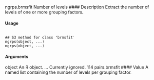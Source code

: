 

ngrps.brmsfit Number of levels
#### Description 
Extract the number of levels of one or more grouping factors.

#### Usage
<pre><code>
## S3 method for class 'brmsfit'
ngrps(object, ...)
ngrps(object, ...)
</code></pre>
#### Arguments

object An R object.
... Currently ignored.
114 pairs.brmsfit
#### Value
A named list containing the number of levels per grouping factor.

